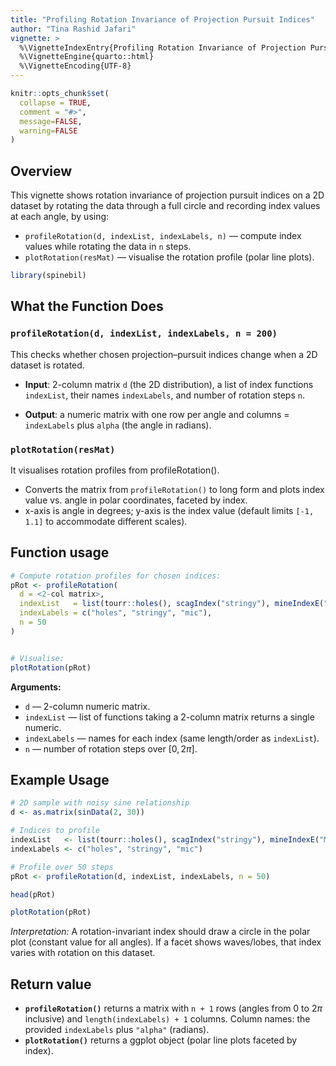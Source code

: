 ```yaml
---
title: "Profiling Rotation Invariance of Projection Pursuit Indices"
author: "Tina Rashid Jafari"
vignette: >
  %\VignetteIndexEntry{Profiling Rotation Invariance of Projection Pursuit Indices}
  %\VignetteEngine{quarto::html}
  %\VignetteEncoding{UTF-8}
---
```


```r
knitr::opts_chunk$set(
  collapse = TRUE,
  comment = "#>",
  message=FALSE, 
  warning=FALSE
)
```

## Overview

This vignette shows rotation invariance of projection pursuit indices on a 2D dataset by rotating the data through a full circle and recording index values at each angle, by using:
  
* `profileRotation(d, indexList, indexLabels, n)` — compute index values while rotating the data in `n` steps.
* `plotRotation(resMat)` — visualise the rotation profile (polar line plots).


```r
library(spinebil)
```

## What the Function Does

### `profileRotation(d, indexList, indexLabels, n = 200)`

This checks whether chosen projection–pursuit indices change when a 2D dataset is rotated.

* **Input**: 2-column matrix `d` (the 2D distribution), a list of index functions `indexList`, their names `indexLabels`, and number of rotation steps `n`.

* **Output**: a numeric matrix with one row per angle and columns = `indexLabels` plus `alpha` (the angle in radians).



### `plotRotation(resMat)`

It visualises rotation profiles from profileRotation().

* Converts the matrix from `profileRotation()` to long form and plots index value vs. angle in polar coordinates, faceted by index.
* x-axis is angle in degrees; y-axis is the index value (default limits `[-1, 1.1]` to accommodate different scales).



## Function usage

```r
# Compute rotation profiles for chosen indices:
pRot <- profileRotation(
  d = <2-col matrix>,
  indexList   = list(tourr::holes(), scagIndex("stringy"), mineIndexE("MIC")),
  indexLabels = c("holes", "stringy", "mic"),
  n = 50
)


# Visualise:
plotRotation(pRot)
```

**Arguments:**
  
* `d` — 2-column numeric matrix.
* `indexList` — list of functions taking a 2-column matrix returns a  single numeric.
* `indexLabels` — names for each index (same length/order as `indexList`).
* `n` — number of rotation steps over $[0, 2\pi]$.

## Example Usage

  
```r
# 2D sample with noisy sine relationship
d <- as.matrix(sinData(2, 30))

# Indices to profile
indexList   <- list(tourr::holes(), scagIndex("stringy"), mineIndexE("MIC"))
indexLabels <- c("holes", "stringy", "mic")

# Profile over 50 steps
pRot <- profileRotation(d, indexList, indexLabels, n = 50)

head(pRot)
```

```r
plotRotation(pRot)
```

*Interpretation:* A rotation-invariant index should draw a circle in the polar plot (constant value for all angles). If a facet shows waves/lobes, that index varies with rotation on this dataset.

## Return value

* **`profileRotation()`** returns a matrix with `n + 1` rows (angles from 0 to $2\pi$ inclusive) and `length(indexLabels) + 1` columns.
Column names: the provided `indexLabels` plus `"alpha"` (radians).
* **`plotRotation()`** returns a ggplot object (polar line plots faceted by index).

